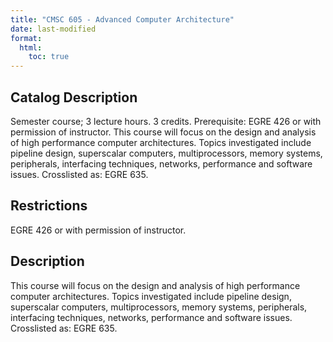 ```yaml
---
title: "CMSC 605 - Advanced Computer Architecture"
date: last-modified
format:
  html:
    toc: true
---
```


## Catalog Description

Semester course; 3 lecture hours. 3 credits. Prerequisite: EGRE 426 or with permission of instructor. This course will focus on the design and analysis of high performance computer architectures. Topics investigated include pipeline design, superscalar computers, multiprocessors, memory systems, peripherals, interfacing techniques, networks, performance and software issues. Crosslisted as: EGRE 635.


## Restrictions
 
EGRE 426 or with permission of instructor.

## Description

This course will focus on the design and analysis of high performance computer architectures. Topics investigated include pipeline design, superscalar computers, multiprocessors, memory systems, peripherals, interfacing techniques, networks, performance and software issues. Crosslisted as: EGRE 635.


